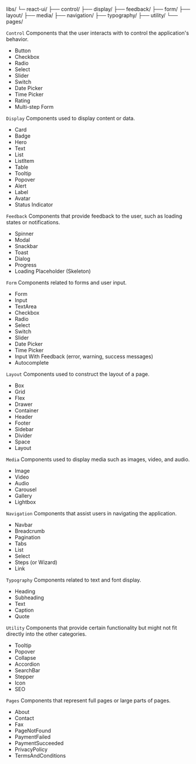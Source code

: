 libs/
└─ react-ui/
├── control/
├── display/
├── feedback/
├── form/
├── layout/
├── media/
├── navigation/
├── typography/
├── utility/
└── pages/

`Control`
Components that the user interacts with to control the application's behavior.

- Button
- Checkbox
- Radio
- Select
- Slider
- Switch
- Date Picker
- Time Picker
- Rating
- Multi-step Form

`Display`
Components used to display content or data.

- Card
- Badge
- Hero
- Text
- List
- ListItem
- Table
- Tooltip
- Popover
- Alert
- Label
- Avatar
- Status Indicator

`Feedback`
Components that provide feedback to the user, such as loading states or notifications.

- Spinner
- Modal
- Snackbar
- Toast
- Dialog
- Progress
- Loading Placeholder (Skeleton)

`Form`
Components related to forms and user input.

- Form
- Input
- TextArea
- Checkbox
- Radio
- Select
- Switch
- Slider
- Date Picker
- Time Picker
- Input With Feedback (error, warning, success messages)
- Autocomplete

`Layout`
Components used to construct the layout of a page.

- Box
- Grid
- Flex
- Drawer
- Container
- Header
- Footer
- Sidebar
- Divider
- Space
- Layout

`Media`
Components used to display media such as images, video, and audio.

- Image
- Video
- Audio
- Carousel
- Gallery
- Lightbox

`Navigation`
Components that assist users in navigating the application.

- Navbar
- Breadcrumb
- Pagination
- Tabs
- List
- Select
- Steps (or Wizard)
- Link

`Typography`
Components related to text and font display.

- Heading
- Subheading
- Text
- Caption
- Quote

`Utility`
Components that provide certain functionality but might not fit directly into the other categories.

- Tooltip
- Popover
- Collapse
- Accordion
- SearchBar
- Stepper
- Icon
- SEO

`Pages`
Components that represent full pages or large parts of pages.

- About
- Contact
- Fax
- PageNotFound
- PaymentFailed
- PaymentSucceeded
- PrivacyPolicy
- TermsAndConditions

